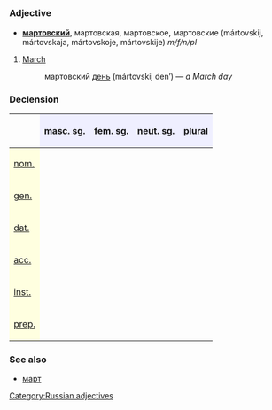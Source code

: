 =={{ru}}==
[[Category:Russian adjectives]]
===Adjective===
*'''[[мартовский]]''', мартовская, мартовское, мартовские (mártovskij, mártovskaja, mártovskoje, mártovskije) ''m/f/n/pl''

#[[March]]
#: мартовский [[день]] (mártovskij den’) — ''a March day''

===Declension===
{| border="1" cellpadding="4" cellspacing="0"
!
! style="background-color: #EFEFFF" align="center"|[[masculine|masc. sg.]]
! style="background-color: #EFEFFF" align="center"|[[feminine|fem. sg.]]
! style="background-color: #EFEFFF" align="center"|[[neuter|neut. sg.]]
! style="background-color: #EFEFFF" align="center"|[[plural]]
|-
! style="background-color: #FFFFE0" align="left"|[[nominative case|nom.]]
| align="center"|{{Unicode|ма́ртовский}}
| align="center"|{{Unicode|ма́ртовская}}
| align="center"|{{Unicode|ма́ртовское}}
| align="center"|{{Unicode|ма́ртовские}}
|-
! style="background-color: #FFFFE0" align="left"|[[genitive case|gen.]]
| align="center"|{{Unicode|ма́ртовского}}
| align="center"|{{Unicode|ма́ртовской}}
| align="center"|{{Unicode|ма́ртовского}}
| align="center"|{{Unicode|ма́ртовских}}
|-
! style="background-color: #FFFFE0" align="left"|[[dative case|dat.]]
| align="center"|{{Unicode|ма́ртовскому}}
| align="center"|{{Unicode|ма́ртовской}}
| align="center"|{{Unicode|ма́ртовскому}}
| align="center"|{{Unicode|ма́ртовским}}
|-
! style="background-color: #FFFFE0" align="left"|[[accusative case|acc.]]
| align="center"|{{Unicode|ма́ртовский,</br>ма́ртовского}}
| align="center"|{{Unicode|ма́ртовскую}}
| align="center"|{{Unicode|ма́ртовского}}
| align="center"|{{Unicode|ма́ртовские,</br>ма́ртовских}}
|-
! style="background-color: #FFFFE0" align="left"|[[instrumental case|inst.]]
| align="center"|{{Unicode|ма́ртовским}}
| align="center"|{{Unicode|ма́ртовской,</br>ма́ртовскою}}
| align="center"|{{Unicode|ма́ртовским}}
| align="center"|{{Unicode|ма́ртовскими}}
|-
! style="background-color: #FFFFE0" align="left"|[[prepositional case|prep.]]
| align="center"|{{Unicode|о ма́ртовском}}
| align="center"|{{Unicode|о ма́ртовской}}
| align="center"|{{Unicode|о ма́ртовском}}
| align="center"|{{Unicode|о ма́ртовских}}
|}


===See also===
*[[март]]